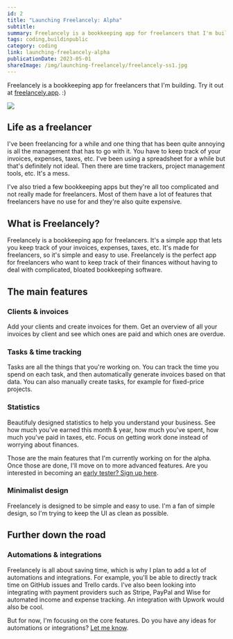 ```yaml
---
id: 2
title: "Launching Freelancely: Alpha"
subtitle:
summary: Freelancely is a bookkeeping app for freelancers that I'm building. I'm documenting the process here.
tags: coding,buildinpublic
category: coding
link: launching-freelancely-alpha
publicationDate: 2023-05-01
shareImage: /img/launching-freelancely/freelancely-ss1.jpg
---
```



Freelancely is a bookkeeping app for freelancers that I'm building. Try it out at [freelancely.app](https://freelancely.app). :)

<div class="w-full">
  <img src="/img/launching-freelancely/freelancely-ss1.jpg" class="rounded-lg" />
</div>

## Life as a freelancer

I've been freelancing for a while and one thing that has been quite annoying is all the management that has to go with it. You have to keep track of your invoices, expenses, taxes, etc. I've been using a spreadsheet for a while but that's definitely not ideal. Then there are time trackers, project management tools, etc. It's a mess.

I've also tried a few bookkeeping apps but they're all too complicated and not really made for freelancers. Most of them have a lot of features that freelancers have no use for and they're also quite expensive.

## What is Freelancely?

Freelancely is a bookkeeping app for freelancers. It's a simple app that lets you keep track of your invoices, expenses, taxes, etc. It's made for freelancers, so it's simple and easy to use. Freelancely is the perfect app for freelancers who want to keep track of their finances without having to deal with complicated, bloated bookkeeping software.

## The main features

### Clients & invoices

Add your clients and create invoices for them. Get an overview of all your invoices by client and see which ones are paid and which ones are overdue.

### Tasks & time tracking

Tasks are all the things that you're working on. You can track the time you spend on each task, and then automatically generate invoices based on that data. You can also manually create tasks, for example for fixed-price projects.

### Statistics

Beautifuly designed statistics to help you understand your business. See how much you've earned this month & year, how much you've spent, how much you've paid in taxes, etc. Focus on getting work done instead of worrying about finances.

Those are the main features that I'm currently working on for the alpha. Once those are done, I'll move on to more advanced features. Are you interested in becoming an [early tester? Sign up here](https://freelancely.app).

### Minimalist design

Freelancely is designed to be simple and easy to use. I'm a fan of simple design, so I'm trying to keep the UI as clean as possible.

## Further down the road

### Automations & integrations

Freelancely is all about saving time, which is why I plan to add a lot of automations and integrations. For example, you'll be able to directly track time on GitHub issues and Trello cards. I've also been looking into integrating with payment providers such as Stripe, PayPal and Wise for automated income and expense tracking. An integration with Upwork would also be cool.

But for now, I'm focusing on the core features. Do you have any ideas for automations or integrations? [Let me know](https://twitter.com/manueljennni).

